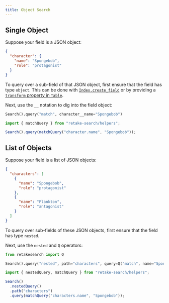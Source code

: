```yaml
---
title: Object Search
---
```


## Single Object

Suppose your field is a JSON object:

```json
{
  "character": {
    "name": "Spongebob",
    "role": "protagonist"
  }
}
```

To query over a sub-field of that JSON object, first ensure that the field has type `object`. This can be done with
[`Index.create_field`](/python/index#create_field) or by providing a [`transform` property in `Table`](/python/table).

Next, use the `__` notation to dig into the field object:

<CodeGroup>

```python Python
Search().query("match", character__name="Spongebob")
```

```typescript Typescript
import { matchQuery } from "retake-search/helpers";

Search().query(matchQuery("character.name", "Spongebob"));
```

</CodeGroup>

## List of Objects

Suppose your field is a list of JSON objects:

```json
{
  "characters": [
    {
      "name": "Spongebob",
      "role": "protagonist"
    },
    {
      "name": "Plankton",
      "role": "antagonist"
    }
  ]
}
```

To query over sub-fields of these JSON objects, first ensure that the field has type `nested`.

Next, use the `nested` and `Q` operators:

<CodeGroup>

```python Python
from retakesearch import Q

Search().query("nested", path="characters", query=Q("match", name="Spongebob"))
```

```typescript Typescript
import { nestedQuery, matchQuery } from "retake-search/helpers";

Search()
  .nestedQuery()
  .path("characters")
  .query(matchQuery("characters.name", "Spongebob"));
```

</CodeGroup>
